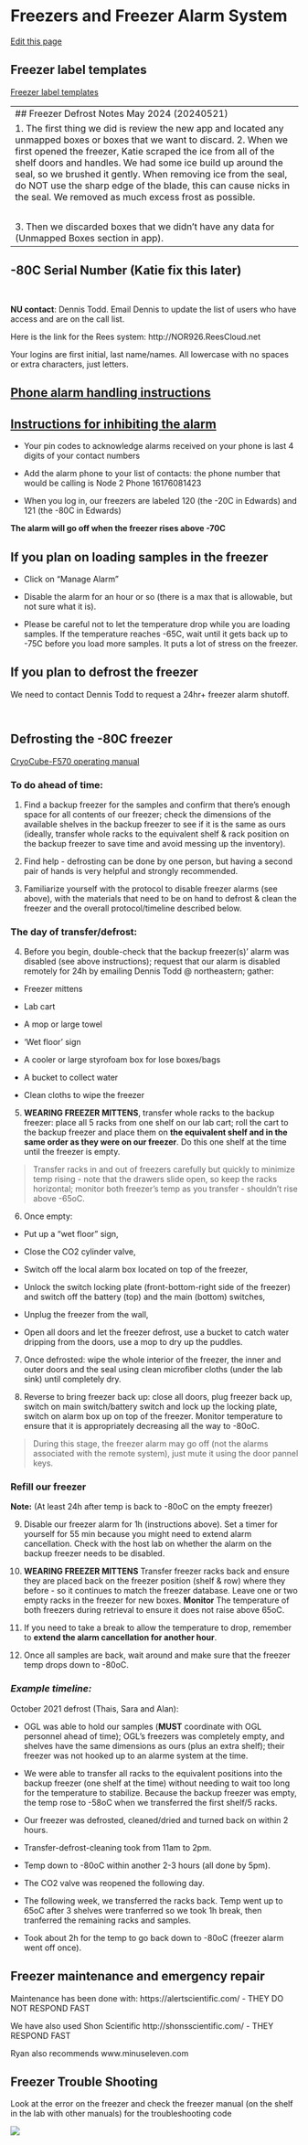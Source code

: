 # Freezers and Freezer Alarm System

[Edit this page](https://github.com/DrK-Lo/lotterhoslabprotocols/edit/main/general_freezer.qmd)

## Freezer label templates
[Freezer label templates](https://docs.google.com/document/d/1y95bF5IQMGFSCfTUCk1OnI5jtjNqxD5a/edit?usp=drive_web&ouid=101963378098496858465&rtpof=true)

------------------------------------------------------------------------
## Freezer Defrost Notes May 2024 (20240521)

1. The first thing we did is review the new app and located any unmapped boxes or boxes that we want to discard. 
2. When we first opened the freezer, Katie scraped the ice from all of the shelf doors and handles. We had some ice build up around the seal, so we brushed it gently. When removing ice from the seal, do NOT use the sharp edge of the blade, this can cause nicks in the seal. We removed as much excess frost as possible. 

![](img/scraping_ice.png){alt=""}
![](img/remove_ice.png){alt=""}
![](img/frost_near_seal.png){alt=""}

3. Then we discarded boxes that we didn't have any data for (Unmapped Boxes section in app). 


------------------------------------------------------------------------


## -80C Serial Number (Katie fix this later)

![](img/freezer_80serial.jpg){alt=""}
------------------------------------------------------------------------

**NU contact**: Dennis Todd. Email Dennis to update the list of users who have access and are on the call list.

Here is the link for the Rees system: http://NOR926.ReesCloud.net

Your logins are first initial, last name/names. All lowercase with no spaces or extra characters, just letters.

## [**Phone alarm handling instructions**](https://github.com/DrK-Lo/lotterhoslabprotocols/blob/main/img/freezer_Phone_Alarm.pdf) {.unnumbered}

## [**Instructions for inhibiting the alarm**](https://github.com/DrK-Lo/lotterhoslabprotocols/blob/main/img/freezer_InhibitAlarm.pdf) {.unnumbered}

-   Your pin codes to acknowledge alarms received on your phone is last 4 digits of your contact numbers

-   Add the alarm phone to your list of contacts: the phone number that would be calling is Node 2 Phone 16176081423

-   When you log in, our freezers are labeled 120 (the -20C in Edwards) and 121 (the -80C in Edwards)

**The alarm will go off when the freezer rises above -70C**



## **If you plan on loading samples in the freezer** {.unnumbered}

-   Click on "Manage Alarm"

-   Disable the alarm for an hour or so (there is a max that is allowable, but not sure what it is).

-   Please be careful not to let the temperature drop while you are loading samples. If the temperature reaches -65C, wait until it gets back up to -75C before you load more samples. It puts a lot of stress on the freezer.

## **If you plan to defrost the freezer** {.unnumbered}

We need to contact Dennis Todd to request a 24hr+ freezer alarm shutoff.

![](img/freezerimage.png){alt=""}

![](img/freezerinhibit.png){alt=""}

## **Defrosting the -80C freezer** {.unnumbered}

[CryoCube-F570 operating manual](https://github.com/DrK-Lo/lotterhoslabprotocols/files/7305953/Freezers_Operating-manual_CryoCube-F570n-h-hw.pdf)

### **To do ahead of time:** {.unnumbered}

1.  Find a backup freezer for the samples and confirm that there's enough space for all contents of our freezer; check the dimensions of the available shelves in the backup freezer to see if it is the same as ours (ideally, transfer whole racks to the equivalent shelf & rack position on the backup freezer to save time and avoid messing up the inventory).

2.  Find help - defrosting can be done by one person, but having a second pair of hands is very helpful and strongly recommended.

3.  Familiarize yourself with the protocol to disable freezer alarms (see above), with the materials that need to be on hand to defrost & clean the freezer and the overall protocol/timeline described below.

### **The day of transfer/defrost:** {.unnumbered}

4.  Before you begin, double-check that the backup freezer(s)' alarm was disabled (see above instructions); request that our alarm is disabled remotely for 24h by emailing Dennis Todd \@ northeastern; gather:

-   Freezer mittens

-   Lab cart

-   A mop or large towel

-   'Wet floor' sign

-   A cooler or large styrofoam box for lose boxes/bags

-   A bucket to collect water

-   Clean cloths to wipe the freezer

5.  **WEARING FREEZER MITTENS**, transfer whole racks to the backup freezer: place all 5 racks from one shelf on our lab cart; roll the cart to the backup freezer and place them on **the equivalent shelf and in the same order as they were on our freezer**. Do this one shelf at the time until the freezer is empty.

> Transfer racks in and out of freezers carefully but quickly to minimize temp rising - note that the drawers slide open, so keep the racks horizontal; monitor both freezer's temp as you transfer - shouldn't rise above -65oC.

6.  Once empty:

-   Put up a "wet floor" sign,

-   Close the CO2 cylinder valve,

-   Switch off the local alarm box located on top of the freezer,

-   Unlock the switch locking plate (front-bottom-right side of the freezer) and switch off the battery (top) and the main (bottom) switches,

-   Unplug the freezer from the wall,

-   Open all doors and let the freezer defrost, use a bucket to catch water dripping from the doors, use a mop to dry up the puddles.

7.  Once defrosted: wipe the whole interior of the freezer, the inner and outer doors and the seal using clean microfiber cloths (under the lab sink) until completely dry.

8.  Reverse to bring freezer back up: close all doors, plug freezer back up, switch on main switch/battery switch and lock up the locking plate, switch on alarm box up on top of the freezer. Monitor temperature to ensure that it is appropriately decreasing all the way to -80oC.

> During this stage, the freezer alarm may go off (not the alarms associated with the remote system), just mute it using the door pannel keys.

### **Refill our freezer** {.unnumbered}
**Note:** (At least 24h after temp is back to -80oC on the empty freezer)

9.  Disable our freezer alarm for 1h (instructions above). Set a timer for yourself for 55 min because you might need to extend alarm cancellation. Check with the host lab on whether the alarm on the backup freezer needs to be disabled.

10.  **WEARING FREEZER MITTENS** Transfer freezer racks back and ensure they are placed back on the freezer position (shelf & row) where they before - so it continues to match the freezer database. Leave one or two empty racks in the freezer for new boxes. **Monitor** The temperature of both freezers during retrieval to ensure it does not raise above 65oC.

11.  If you need to take a break to allow the temperature to drop, remember to **extend the alarm cancellation for another hour**.

12.  Once all samples are back, wait around and make sure that the freezer temp drops down to -80oC.

### ***Example timeline:*** {.unnumbered}

October 2021 defrost (Thais, Sara and Alan):

-   OGL was able to hold our samples (**MUST** coordinate with OGL personnel ahead of time); OGL's freezers was completely empty, and shelves have the same dimensions as ours (plus an extra shelf); their freezer was not hooked up to an alarme system at the time.

-   We were able to transfer all racks to the equivalent positions into the backup freezer (one shelf at the time) without needing to wait too long for the temperature to stabilize. Because the backup freezer was empty, the temp rose to -58oC when we transferred the first shelf/5 racks.

-   Our freezer was defrosted, cleaned/dried and turned back on within 2 hours.

-   Transfer-defrost-cleaning took from 11am to 2pm.

-   Temp down to -80oC within another 2-3 hours (all done by 5pm).

-   The CO2 valve was reopened the following day.

-   The following week, we transferred the racks back. Temp went up to 65oC after 3 shelves were tranferred so we took 1h break, then tranferred the remaining racks and samples.

-   Took about 2h for the temp to go back down to -80oC (freezer alarm went off once).

## **Freezer maintenance and emergency repair** {.unnumbered}

Maintenance has been done with: https://alertscientific.com/ - THEY DO NOT RESPOND FAST

We have also used Shon Scientific http://shonsscientific.com/ - THEY RESPOND FAST

Ryan also recommends www.minuseleven.com



## Freezer Trouble Shooting

Look at the error on the freezer and check the freezer manual (on the shelf in the lab with other manuals) for the troubleshooting code

![](https://github.com/DrK-Lo/lotterhoslabprotocols/blob/main/img/freezer_error.jpg) 

